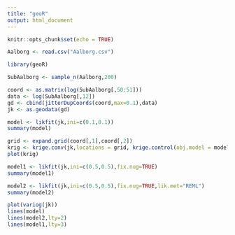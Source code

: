```yaml
---
title: "geoR"
output: html_document
---
```


```r
knitr::opts_chunk$set(echo = TRUE)
```
```r
Aalborg <- read.csv("Aalborg.csv")
```

```r
library(geoR)
```

```r
SubAalborg <- sample_n(Aalborg,200)
```



```r
coord <- as.matrix(log(SubAalborg[,50:51]))
data <- log(SubAalborg[,12])
gd <- cbind(jitterDupCoords(coord,max=0.1),data)
jk <- as.geodata(gd)
```
```r
model <- likfit(jk,ini=c(0.1,0.1))
summary(model)
```
```r
grid <- expand.grid(coord[,1],coord[,2])
krig <- krige.conv(jk,locations = grid, krige.control(obj.model = model, cov.pars = model$cov.pars)
plot(krig)                   
```

```r
model1 <- likfit(jk,ini=c(0.5,0.5),fix.nug=TRUE)
summary(model1)
```
```r
model2 <- likfit(jk,ini=c(0.5,0.5),fix.nug=TRUE,lik.met="REML")
summary(model2)
```

```r
plot(variog(jk))
lines(model)
lines(model2,lty=2)
lines(model1,lty=3)
```

